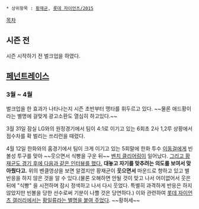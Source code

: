  * 상위항목 : [[황재균]], [[롯데 자이언츠/2015]]

[[목차]]
== 시즌 전 ==
시즌 시작하기 전 벌크업을 하였다.

== [[페넌트레이스]] ==
=== 3월 ~ 4월 ===
벌크업을 한 효과가 나타나는지 시즌 초반부터 맹타를 휘두르고 있다. ~~물론 애드황이라는 별명에 걸맞게 광고소환도 열심히 하고있다.~~ 

3월 31일 잠실 LG와의 원정경기에서 팀이 4:1로 이기고 있는 6회초 2사 1,2루 상황에서 점수차를 확 벌리는 쓰리런을 때렸다.

4월 12일 한화와의 홈경기에서 팀이 크게 이기고 있는 5회말에 한화 투수 [[이동걸]]에게 빈볼성 투구를 맞아 ~~웃으면서 식빵을 구운 뒤~~ [[벤치 클리어링]]이 일어났다. [http://sports.news.naver.com/sports/index.nhn?category=sports_general&ctg=news&mod=read&office_id=241&article_id=0002378971&redirect=false 그리고 황재균도 경기 후에 다음과 같은 인터뷰를 했다.] '''대놓고 자기를 맞추려는 의도를 보여서 맞아줬다고.''' 위의 벤클영상을 보면 알겠지만 황재균이 '''웃으면서''' 마운드로 향하고 있고 별 반응을 하지 않은 것을 알 수 있다.(물론 오해하면 안될 것이 맞고 나서 어이없어서 웃은 뒤에 "식빵" 을 시전하며 잠시 정색하고 나서 다시 웃었다. 특별히 과격하게 반응은 하지 않았지만 빈볼을 당한 선수로써 기분이 나쁠 것은 당연하다.) 이와 관련하여 [[롯데 자이언츠 갤러리]]에서는 [http://gall.dcinside.com/board/view/?id=giants_new1&no=940972&page=2&exception_mode=recommend 황일류라는 별명을 붙여 주었다]. ~~황허세~~
